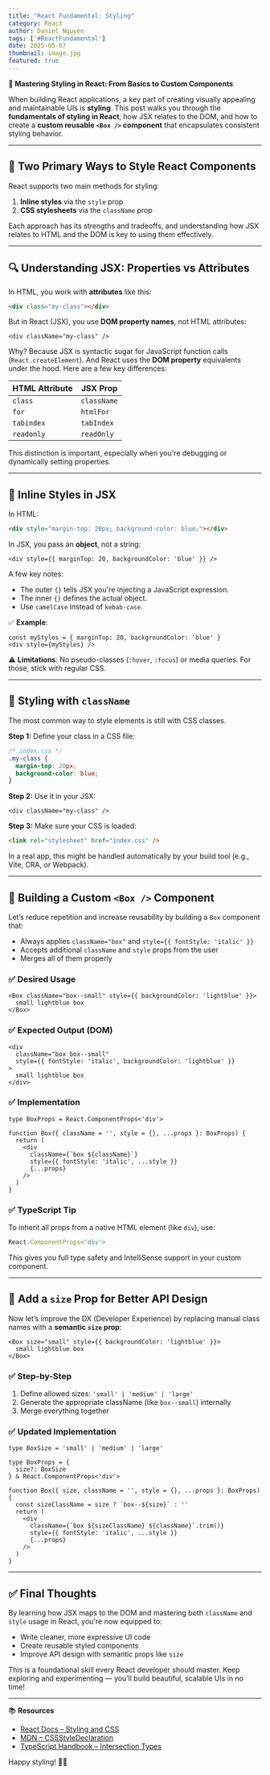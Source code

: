 ```yaml
---
title: "React Fundamental: Styling"
category: React
author: Daniel Nguyen
tags: ['#ReactFundamental']
date: 2025-05-07
thumbnail: image.jpg
featured: true
---
```


**🧠 Mastering Styling in React: From Basics to Custom Components**

When building React applications, a key part of creating visually appealing and maintainable UIs is **styling**. This post walks you through the **fundamentals of styling in React**, how JSX relates to the DOM, and how to create a **custom reusable `<Box />` component** that encapsulates consistent styling behavior.

---

## 🎨 Two Primary Ways to Style React Components

React supports two main methods for styling:

1. **Inline styles** via the `style` prop
2. **CSS stylesheets** via the `className` prop

Each approach has its strengths and tradeoffs, and understanding how JSX relates to HTML and the DOM is key to using them effectively.

---

## 🔍 Understanding JSX: Properties vs Attributes

In HTML, you work with **attributes** like this:

```html
<div class="my-class"></div>
```

But in React (JSX), you use **DOM property names**, not HTML attributes:

```tsx
<div className="my-class" />
```

Why? Because JSX is syntactic sugar for JavaScript function calls (`React.createElement`). And React uses the **DOM property** equivalents under the hood. Here are a few key differences:

| HTML Attribute | JSX Prop    |
| -------------- | ----------- |
| `class`        | `className` |
| `for`          | `htmlFor`   |
| `tabindex`     | `tabIndex`  |
| `readonly`     | `readOnly`  |

This distinction is important, especially when you're debugging or dynamically setting properties.

---

## 💅 Inline Styles in JSX

In HTML:

```html
<div style="margin-top: 20px; background-color: blue;"></div>
```

In JSX, you pass an **object**, not a string:

```tsx
<div style={{ marginTop: 20, backgroundColor: 'blue' }} />
```

A few key notes:

* The outer `{}` tells JSX you're injecting a JavaScript expression.
* The inner `{}` defines the actual object.
* Use `camelCase` instead of `kebab-case`.

✅ **Example**:

```tsx
const myStyles = { marginTop: 20, backgroundColor: 'blue' }
<div style={myStyles} />
```

⚠️ **Limitations**: No pseudo-classes (`:hover`, `:focus`) or media queries. For those, stick with regular CSS.

---

## 🧵 Styling with `className`

The most common way to style elements is still with CSS classes.

**Step 1:** Define your class in a CSS file:

```css
/* index.css */
.my-class {
  margin-top: 20px;
  background-color: blue;
}
```

**Step 2:** Use it in your JSX:

```tsx
<div className="my-class" />
```

**Step 3:** Make sure your CSS is loaded:

```html
<link rel="stylesheet" href="index.css" />
```

In a real app, this might be handled automatically by your build tool (e.g., Vite, CRA, or Webpack).

---

## 🧱 Building a Custom `<Box />` Component

Let’s reduce repetition and increase reusability by building a `Box` component that:

* Always applies `className="box"` and `style={{ fontStyle: 'italic' }}`
* Accepts additional `className` and `style` props from the user
* Merges all of them properly

### ✅ Desired Usage

```tsx
<Box className="box--small" style={{ backgroundColor: 'lightblue' }}>
  small lightblue box
</Box>
```

### ✅ Expected Output (DOM)

```tsx
<div
  className="box box--small"
  style={{ fontStyle: 'italic', backgroundColor: 'lightblue' }}
>
  small lightblue box
</div>
```

### ✅ Implementation

```tsx
type BoxProps = React.ComponentProps<'div'>

function Box({ className = '', style = {}, ...props }: BoxProps) {
  return (
    <div
      className={`box ${className}`}
      style={{ fontStyle: 'italic', ...style }}
      {...props}
    />
  )
}
```

### ✅ TypeScript Tip

To inherit all props from a native HTML element (like `div`), use:

```ts
React.ComponentProps<'div'>
```

This gives you full type safety and IntelliSense support in your custom component.

---

## 📏 Add a `size` Prop for Better API Design

Now let’s improve the DX (Developer Experience) by replacing manual class names with a **semantic `size` prop**:

```tsx
<Box size="small" style={{ backgroundColor: 'lightblue' }}>
  small lightblue box
</Box>
```

### ✅ Step-by-Step

1. Define allowed sizes: `'small' | 'medium' | 'large'`
2. Generate the appropriate className (like `box--small`) internally
3. Merge everything together

### ✅ Updated Implementation

```tsx
type BoxSize = 'small' | 'medium' | 'large'

type BoxProps = {
  size?: BoxSize
} & React.ComponentProps<'div'>

function Box({ size, className = '', style = {}, ...props }: BoxProps) {
  const sizeClassName = size ? `box--${size}` : ''
  return (
    <div
      className={`box ${sizeClassName} ${className}`.trim()}
      style={{ fontStyle: 'italic', ...style }}
      {...props}
    />
  )
}
```

---

## ✅ Final Thoughts

By learning how JSX maps to the DOM and mastering both `className` and `style` usage in React, you're now equipped to:

* Write cleaner, more expressive UI code
* Create reusable styled components
* Improve API design with semantic props like `size`

This is a foundational skill every React developer should master. Keep exploring and experimenting — you’ll build beautiful, scalable UIs in no time!

---

📚 **Resources**

* [React Docs – Styling and CSS](https://react.dev/learn#styling)
* [MDN – CSSStyleDeclaration](https://developer.mozilla.org/en-US/docs/Web/API/CSSStyleDeclaration)
* [TypeScript Handbook – Intersection Types](https://www.typescriptlang.org/docs/handbook/2/objects.html#intersection-types)

Happy styling! 🎨✨

